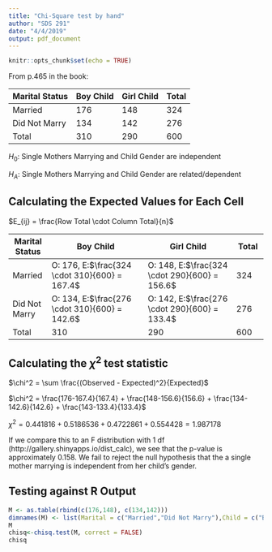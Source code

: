 ```yaml
---
title: "Chi-Square test by hand"
author: "SDS 291"
date: "4/4/2019"
output: pdf_document
---
```


```r
knitr::opts_chunk$set(echo = TRUE)
```

From p.465 in the book:

| Marital Status  | Boy Child | Girl Child | Total |
|------------|-----------|--------------|----------|
| Married | 176 | 148 | 324 |
| Did Not Marry | 134 | 142 | 276 |
| Total | 310 | 290 | 600 |

$H_0:$ Single Mothers Marrying and Child Gender are independent

$H_A:$ Single Mothers Marrying and Child Gender are related/dependent 

## Calculating the Expected Values for Each Cell

$E_{ij} = \frac{Row Total \cdot Column Total}{n}$

| Marital Status  | Boy Child | Girl Child | Total |
|------------|------------------------------|---------------------------|----------|
| Married | O: 176, E:$\frac{324 \cdot 310}{600} = 167.4$| O: 148, E:$\frac{324 \cdot 290}{600} = 156.6$ | 324 |
| Did Not Marry | O: 134, E:$\frac{276 \cdot 310}{600} = 142.6$ | O: 142, E:$\frac{276 \cdot 290}{600} = 133.4$ | 276 |
| Total | 310 | 290 | 600 |

## Calculating the $\chi^2$ test statistic

$\chi^2 = \sum \frac{(Observed - Expected)^2}{Expected}$

$\chi^2 = \frac{176-167.4}{167.4} + \frac{148-156.6}{156.6} + \frac{134-142.6}{142.6} + \frac{143-133.4}{133.4}$

$\chi^2 = 0.441816 + 0.5186536 + 0.4722861 + 0.554428 = 1.987178$

If we compare this to an F distribution with 1 df (http://gallery.shinyapps.io/dist_calc), we see that the p-value is approximately 0.158.  We fail to reject the null hypothesis that the a single mother marrying is independent from her child's gender.

\newpage
## Testing against R Output
```r
M <- as.table(rbind(c(176,148), c(134,142)))
dimnames(M) <- list(Marital = c("Married","Did Not Marry"),Child = c("Boy", "Girl"))
M
chisq<-chisq.test(M, correct = FALSE)
chisq
```


